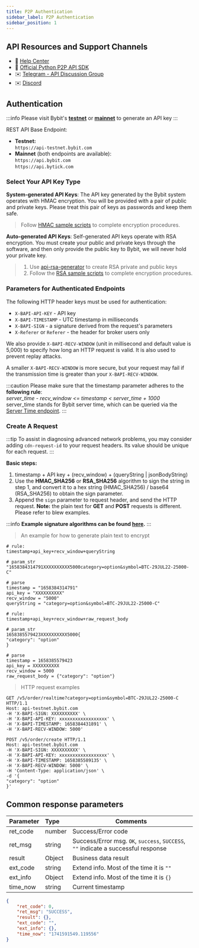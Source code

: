 ```yaml
---
title: P2P Authentication
sidebar_label: P2P Authentication
sidebar_position: 1
---
```

## API Resources and Support Channels
* 📌 [Help Center](https://www.bybit.com/en-US/help-center/bybitHC_Guides?language=en_US)
* 🎉 [Official Python P2P API SDK](https://github.com/bybit-exchange/bybit_p2p)
* ✉️ [Telegram - API Discussion Group](https://t.me/BybitAPI)
* ✉️ [Discord](https://discord.gg/3ZDjGBNvKR)

## Authentication
:::info
Please visit Bybit's <a href="https://testnet.bybit.com/app/user/api-management"> <b>testnet</b></a> or <a href="https://www.bybit.com/app/user/api-management"> <b>mainnet</b></a> to generate an API key
:::

REST API Base Endpoint:
- **Testnet:**<br/>
`https://api-testnet.bybit.com`
- **Mainnet** (both endpoints are available):<br/>
`https://api.bybit.com`<br/>
`https://api.bytick.com`

### Select Your API Key Type
**System-generated API Keys**: The API key generated by the Bybit system operates with HMAC encryption. You will be
provided with a pair of public and private keys. Please treat this pair of keys as passwords and keep them safe.

> Follow <a href="https://github.com/bybit-exchange/api-usage-examples">HMAC sample scripts</a> to complete encryption procedures.

**Auto-generated API Keys**: Self-generated API keys operate with RSA encryption. You must create your public and private
keys through the software, and then only provide the public key to Bybit, we will never hold your private key.

> 1. Use <a href="https://github.com/bybit-exchange/api-rsa-generator">api-rsa-generator</a> to create RSA private and public keys
> 2. Follow the <a href="https://github.com/bybit-exchange/api-usage-examples">RSA sample scripts</a> to complete encryption procedures.

### Parameters for Authenticated Endpoints
The following HTTP header keys must be used for authentication:

* `X-BAPI-API-KEY` - API key
* `X-BAPI-TIMESTAMP` - UTC timestamp in milliseconds
* `X-BAPI-SIGN` - a signature derived from the request's parameters
* `X-Referer` or `Referer` - the header for broker users only

We also provide `X-BAPI-RECV-WINDOW` (unit in millisecond and default value is 5,000) to specify how long an HTTP request is valid. It is also used to prevent replay attacks.

A smaller `X-BAPI-RECV-WINDOW` is more secure, but your request may fail if the transmission time is greater than your `X-BAPI-RECV-WINDOW`.

:::caution
Please make sure that the timestamp parameter adheres to the **following rule**:<br/>
_server_time - recv_window <= timestamp < server_time + 1000_<br/>
server_time stands for Bybit server time, which can be queried via the [Server Time endpoint](../v5/market/time#).
:::

### Create A Request

:::tip
To assist in diagnosing advanced network problems, you may consider adding `cdn-request-id` to your request headers. Its value should be unique for each request.
:::

**Basic steps:**
1. timestamp + API key + (recv_window) + (queryString | jsonBodyString)
2. Use the <b>HMAC_SHA256</b> or <b>RSA_SHA256</b> algorithm to sign the string in step 1, and convert it to a hex string (HMAC_SHA256) / base64 (RSA_SHA256) to obtain the sign parameter.
3. Append the `sign` parameter to request header, and send the HTTP request. **Note:** the plain text for **GET** and **POST** requests is different. Please refer to blew examples.

:::info
<b>Example signature algorithms can be found <a href="https://github.com/bybit-exchange/api-usage-examples">here</a>.</b>
:::

> An example for how to generate plain text to encrypt

<Tabs>
<TabItem value="GET" label="GET">

```shell
# rule:
timestamp+api_key+recv_window+queryString

# param_str
"1658384314791XXXXXXXXXX5000category=option&symbol=BTC-29JUL22-25000-C"

# parse
timestamp = "1658384314791"
api_key = "XXXXXXXXXX"
recv_window = "5000"
queryString = "category=option&symbol=BTC-29JUL22-25000-C"
```

</TabItem>

<TabItem value="POST" label="POST">

```shell
# rule:
timestamp+api_key+recv_window+raw_request_body

# param_str
1658385579423XXXXXXXXXX5000{
"category": "option"
}

# parse
timestamp = 1658385579423
api_key = XXXXXXXXXX
recv_window = 5000
raw_request_body = {"category": "option"}
```

</TabItem>
</Tabs>

> HTTP request examples

<Tabs>
<TabItem value="GET" label="GET">

```http
GET /v5/order/realtime?category=option&symbol=BTC-29JUL22-25000-C HTTP/1.1
Host: api-testnet.bybit.com
-H 'X-BAPI-SIGN: XXXXXXXXXX' \
-H 'X-BAPI-API-KEY: xxxxxxxxxxxxxxxxxx' \
-H 'X-BAPI-TIMESTAMP: 1658384431891' \
-H 'X-BAPI-RECV-WINDOW: 5000'
```

</TabItem>

<TabItem value="POST" label="POST">

```http
POST /v5/order/create HTTP/1.1
Host: api-testnet.bybit.com
-H 'X-BAPI-SIGN: XXXXXXXXXX' \
-H 'X-BAPI-API-KEY: xxxxxxxxxxxxxxxxxx' \
-H 'X-BAPI-TIMESTAMP: 1658385589135' \
-H 'X-BAPI-RECV-WINDOW: 5000' \
-H 'Content-Type: application/json' \
-d '{
"category": "option"
}'
```

</TabItem>
</Tabs>

## Common response parameters
| Parameter | Type | Comments|
|:----- |:-----|----- |
|ret_code |number |Success/Error code |
|ret_msg |string |Success/Error msg. `OK`, `success`, `SUCCESS`, `""` indicate a successful response|
|result |Object |Business data result|
|ext_code |string |Extend info. Most of the time it is `""`|
|ext_info |Object |Extend info. Most of the time it is `{}`|
|time_now |string |Current timestamp|

```json
{
    "ret_code": 0,
    "ret_msg": "SUCCESS",
    "result": {},
    "ext_code": "",
    "ext_info": {},
    "time_now": "1741591549.119556"
}
```
